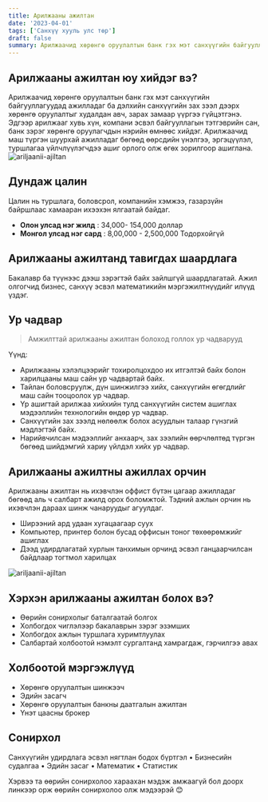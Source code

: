 ```yaml
---
title: Арилжааны ажилтан
date: '2023-04-01'
tags: ['Санхүү хууль улс төр']
draft: false
summary: Арилжаачид хөрөнгө оруулалтын банк гэх мэт санхүүгийн байгууллагуудад ажилладаг ба дэлхийн санхүүгийн зах зээл дээрх хөрөнгө оруулалтыг худалдан авч, зарах замаар үүргээ гүйцэтгэнэ. Эдгээр арилжааг хувь хүн, компани эсвэл байгууллагын тэтгэврийн сан, банк зэрэг хөрөнгө оруулагчдын нэрийн өмнөөс хийдэг. Арилжаачид маш түргэн шуурхай ажилладаг бөгөөд өөрсдийн үнэлгээ, эргэцүүлэл, туршлагаа үйлчлүүлэгчдээ ашиг орлого олж өгөх зорилгоор ашиглана.
---
```


## Арилжааны ажилтан юу хийдэг вэ?

Арилжаачид хөрөнгө оруулалтын банк гэх мэт санхүүгийн байгууллагуудад ажилладаг ба дэлхийн санхүүгийн зах зээл дээрх хөрөнгө оруулалтыг худалдан авч, зарах замаар үүргээ гүйцэтгэнэ. Эдгээр арилжааг хувь хүн, компани эсвэл байгууллагын тэтгэврийн сан, банк зэрэг хөрөнгө оруулагчдын нэрийн өмнөөс хийдэг. Арилжаачид маш түргэн шуурхай ажилладаг бөгөөд өөрсдийн үнэлгээ, эргэцүүлэл, туршлагаа үйлчлүүлэгчдээ ашиг орлого олж өгөх зорилгоор ашиглана.
![ariljaanii-ajiltan](https://dr5dymrsxhdzh.cloudfront.net/blog/images/a8318d58c/2018/09/computers.jpg)

## Дундаж цалин

Цалин нь туршлага, боловсрол, компанийн хэмжээ, газарзүйн байршлаас хамааран ихээхэн ялгаатай байдаг.

- **Олон улсад нэг жилд** : 34,000- 154,000 доллар
- **Монгол улсад нэг сард** : 8,00,000 - 2,500,000 Тодорхойгүй

## Арилжааны ажилтанд тавигдах шаардлага

Бакалавр ба түүнээс дээш зэрэгтэй байх зайлшгүй шаардлагатай. Ажил олгогчид бизнес, санхүү эсвэл математикийн мэргэжилтнүүдийг илүүд үздэг.

## Ур чадвар

> Амжилттай арилжааны ажилтан болоход голлох ур чадварууд

Үүнд:

- Арилжааны хэлэлцээрийг тохиролцохдоо их итгэлтэй байх болон харилцааны маш сайн ур чадвартай байх.
- Тайлан боловсруулж, дүн шинжилгээ хийх, санхүүгийн өгөгдлийг маш сайн тооцоолох ур чадвар.
- Үр ашигтай арилжаа хийхийн тулд санхүүгийн систем ашиглах мэдээллийн технологийн өндөр ур чадвар.
- Санхүүгийн зах зээлд нөлөөлж болох асуудлын талаар гүнзгий мэдлэгтэй байх.
- Нарийвчилсан мэдээллийг анхаарч, зах зээлийн өөрчлөлтөд түргэн бөгөөд шийдэмгий хариу үйлдэл хийх ур чадвар.

## Арилжааны ажилтны ажиллах орчин

Арилжааны ажилтан нь ихэвчлэн оффист бүтэн цагаар ажилладаг бөгөөд аль ч салбарт ажилд орох боломжтой. Тэдний ажлын орчин нь ихэвчлэн дараах шинж чанаруудыг агуулдаг.

- Ширээний ард удаан хугацаагаар суух
- Компьютер, принтер болон бусад оффисын тоног төхөөрөмжийг ашиглах
- Дээд удирдлагатай хурлын танхимын орчинд эсвэл ганцаарчилсан байдлаар тогтмол харилцах

![ariljaanii-ajiltan](https://maerskbroker.com/wp-content/uploads/2021/11/DSC1972-1-scaled-800x533.jpg)

## Хэрхэн арилжааны ажилтан болох вэ?

- Өөрийн сонирхолыг баталгаатай болгох
- Холбогдох чиглэлээр бакалаврын зэрэг эзэмших
- Холбогдох ажлын туршлага хуримтлуулах
- Салбартай холбоотой нэмэлт сургалтанд хамрагдаж, гэрчилгээ авах

## Холбоотой мэргэжлүүд

- Хөрөнгө оруулалтын шинжээч
- Эдийн засагч
- Хөрөнгө оруулалтын банкны даатгалын ажилтан
- Үнэт цаасны брокер

## Сонирхол

Санхүүгийн удирдлага эсвэл нягтлан бодох бүртгэл • Бизнесийн судалгаа • Эдийн засаг • Математик • Статистик

Хэрвээ та өөрийн сонирхолоо хараахан мэдэж амжаагүй бол доорх линкээр орж өөрийн сонирхолоо олж мэдээрэй 😊
